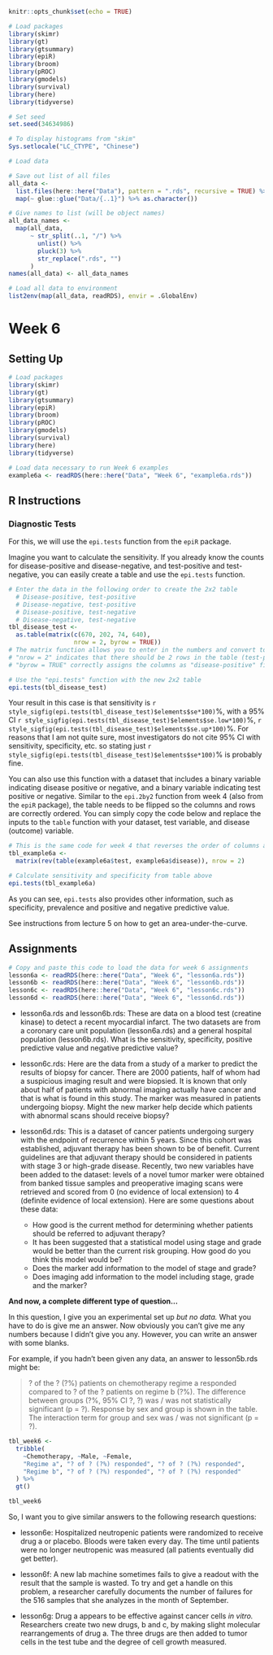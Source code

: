 ```r
knitr::opts_chunk$set(echo = TRUE)

# Load packages
library(skimr)
library(gt)
library(gtsummary)
library(epiR)
library(broom)
library(pROC)
library(gmodels)
library(survival)
library(here)
library(tidyverse)

# Set seed
set.seed(34634986)

# To display histograms from "skim"
Sys.setlocale("LC_CTYPE", "Chinese")

# Load data

# Save out list of all files
all_data <-
  list.files(here::here("Data"), pattern = ".rds", recursive = TRUE) %>%
  map(~ glue::glue("Data/{..1}") %>% as.character())

# Give names to list (will be object names)
all_data_names <-
  map(all_data,
      ~ str_split(..1, "/") %>%
        unlist() %>%
        pluck(3) %>%
        str_replace(".rds", "")
      )
names(all_data) <- all_data_names

# Load all data to environment
list2env(map(all_data, readRDS), envir = .GlobalEnv)

```

# Week 6

## Setting Up

```r

# Load packages
library(skimr)
library(gt)
library(gtsummary)
library(epiR)
library(broom)
library(pROC)
library(gmodels)
library(survival)
library(here)
library(tidyverse)

# Load data necessary to run Week 6 examples
example6a <- readRDS(here::here("Data", "Week 6", "example6a.rds"))

```

## R Instructions

### Diagnostic Tests

For this, we will use the `epi.tests` function from the `epiR` package.

Imagine you want to calculate the sensitivity. If you already know the counts for disease-positive and disease-negative, and test-positive and test-negative, you can easily create a table and use the `epi.tests` function.

```r

# Enter the data in the following order to create the 2x2 table
  # Disease-positive, test-positive
  # Disease-negative, test-positive
  # Disease-positive, test-negative
  # Disease-negative, test-negative
tbl_disease_test <-
  as.table(matrix(c(670, 202, 74, 640),
                  nrow = 2, byrow = TRUE))
# The matrix function allows you to enter in the numbers and convert to a table
# "nrow = 2" indicates that there should be 2 rows in the table (test-positive and test-negative)
# "byrow = TRUE" correctly assigns the columns as "disease-positive" first and "disease-negative" second

# Use the "epi.tests" function with the new 2x2 table
epi.tests(tbl_disease_test)

```

Your result in this case is that sensitivity is `r style_sigfig(epi.tests(tbl_disease_test)$elements$se*100)`%, with a 95% CI `r style_sigfig(epi.tests(tbl_disease_test)$elements$se.low*100)`%, `r style_sigfig(epi.tests(tbl_disease_test)$elements$se.up*100)`%. For reasons that I am not quite sure, most investigators do not cite 95% CI with sensitivity, specificity, etc. so stating just `r style_sigfig(epi.tests(tbl_disease_test)$elements$se*100)`% is probably fine.

You can also use this function with a dataset that includes a binary variable indicating disease positive or negative, and a binary variable indicating test positive or negative. Similar to the `epi.2by2` function from week 4 (also from the `epiR` package), the table needs to be flipped so the columns and rows are correctly ordered. You can simply copy the code below and replace the inputs to the `table` function with your dataset, test variable, and disease (outcome) variable. 

```r

# This is the same code for week 4 that reverses the order of columns and rows
tbl_example6a <-
  matrix(rev(table(example6a$test, example6a$disease)), nrow = 2)

# Calculate sensitivity and specificity from table above
epi.tests(tbl_example6a)

```

As you can see, `epi.tests` also provides other information, such as specificity, prevalence and positive and negative predictive value.

See instructions from lecture 5 on how to get an area-under-the-curve.

## Assignments

```r

# Copy and paste this code to load the data for week 6 assignments
lesson6a <- readRDS(here::here("Data", "Week 6", "lesson6a.rds"))
lesson6b <- readRDS(here::here("Data", "Week 6", "lesson6b.rds"))
lesson6c <- readRDS(here::here("Data", "Week 6", "lesson6c.rds"))
lesson6d <- readRDS(here::here("Data", "Week 6", "lesson6d.rds"))

```

- lesson6a.rds and lesson6b.rds: These are data on a blood test (creatine kinase) to detect a recent myocardial infarct. The two datasets are from a coronary care unit population (lesson6a.rds) and a general hospital population (lesson6b.rds). What is the sensitivity, specificity, positive predictive value and negative predictive value?

- lesson6c.rds: Here are the data from a study of a marker to predict the results of biopsy for cancer. There are 2000 patients, half of whom had a suspicious imaging result and were biopsied. It is known that only about half of patients with abnormal imaging actually have cancer and that is what is found in this study. The marker was measured in patients undergoing biopsy. Might the new marker help decide which patients with abnormal scans should receive biopsy? 

- lesson6d.rds: This is a dataset of cancer patients undergoing surgery with the endpoint of recurrence within 5 years. Since this cohort was established, adjuvant therapy has been shown to be of benefit. Current guidelines are that adjuvant therapy should be considered in patients with stage 3 or high-grade disease. Recently, two new variables have been added to the dataset:  levels of a novel tumor marker were obtained from banked tissue samples and preoperative imaging scans were retrieved and scored from 0 (no evidence of local extension) to 4 (definite evidence of local extension). Here are some questions about these data:
    - How good is the current method for determining whether patients should be referred to adjuvant therapy?
    - It has been suggested that a statistical model using stage and grade would be better than the current risk grouping. How good do you think this model would be?
    - Does the marker add information to the model of stage and grade?
    - Does imaging add information to the model including stage, grade and the marker?
    
**And now, a complete different type of question...**

In this question, I give you an experimental set up _but no data._ What you have to do is give me an answer. Now obviously you can’t give me any numbers because I didn’t give you any. However, you can write an answer with some blanks.

For example, if you hadn't been given any data, an answer to lesson5b.rds might be:

<div class="quote-container">

>? of the ? (?%) patients on chemotherapy regime a responded compared to ? of the ? patients on regime b (?%). The difference between groups (?%, 95% CI ?, ?) was / was not statistically significant (p = ?). Response by sex and group is shown in the table. The interaction term for group and sex was / was not significant (p = ?).

</div>

```r

tbl_week6 <-
  tribble(
    ~Chemotherapy, ~Male, ~Female,
    "Regime a", "? of ? (?%) responded", "? of ? (?%) responded",
    "Regime b", "? of ? (?%) responded", "? of ? (?%) responded"
  ) %>%
  gt()

tbl_week6

```

So, I want you to give similar answers to the following research questions:

- lesson6e: Hospitalized neutropenic patients were randomized to receive drug a or placebo. Bloods were taken every day. The time until patients were no longer neutropenic was measured (all patients eventually did get better).

- lesson6f: A new lab machine sometimes fails to give a readout with the result that the sample is wasted. To try and get a handle on this problem, a researcher carefully documents the number of failures for the 516 samples that she analyzes in the month of September. 

- lesson6g: Drug a appears to be effective against cancer cells _in vitro._ Researchers create two new drugs, b and c, by making slight molecular rearrangements of drug a. The three drugs are then added to tumor cells in the test tube and the degree of cell growth measured. 